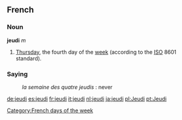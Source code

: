 ==French==
===Noun===
'''jeudi''' ''m''

#[[Thursday]], the fourth day of the [[week]] (according to the [[ISO]] 8601 standard).

===Saying===
:''la semaine des quatre jeudis'' : never
[[Category:French days of the week]]

[[de:jeudi]]
[[es:jeudi]]
[[fr:jeudi]]
[[it:jeudi]]
[[nl:jeudi]]
[[ja:jeudi]]
[[pl:Jeudi]]
[[pt:Jeudi]]